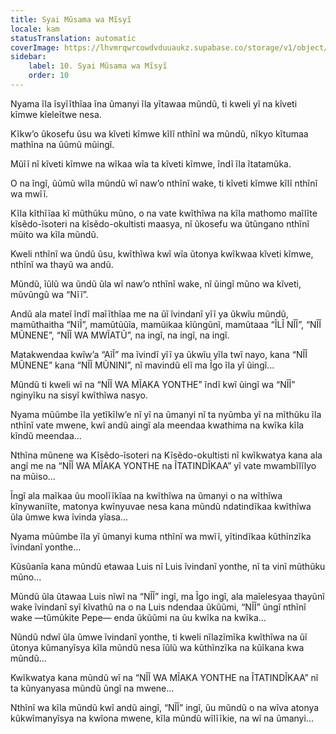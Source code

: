 ```yaml
---
title: Syai Mũsama wa Mĩsyĩ
locale: kam
statusTranslation: automatic
coverImage: https://lhvmrqwrcowdvduuaukz.supabase.co/storage/v1/object/public/strapi-uploads/small_cover-tratado-de-psicologia-revolucionaria.webp-5e15e1cec4e0ebebcde5d7fc7565d8fd.webp
sidebar:
    label: 10. Syai Mũsama wa Mĩsyĩ
    order: 10
---
```

Nyama ĩla ĩsyĩĩthĩaa ĩna ũmanyi ĩla yĩtawaa mũndũ, ti kweli yĩ na kĩveti kĩmwe kĩeleĩtwe nesa.

Kĩkw’o ũkosefu ũsu wa kĩveti kĩmwe kĩlĩ nthĩnĩ wa mũndũ, nĩkyo kĩtumaa mathĩna na ũũmũ mũingĩ.

Mũĩĩ nĩ kĩveti kĩmwe na wĩkaa wĩa ta kĩveti kĩmwe, ĩndĩ ĩla ĩtatamũka.

O na ĩngĩ, ũũmũ wĩla mũndũ wĩ naw’o nthĩnĩ wake, ti kĩveti kĩmwe kĩlĩ nthĩnĩ wa mwĩĩ.

Kĩla kĩthĩĩaa kĩ mũthũku mũno, o na vate kwĩthĩwa na kĩla mathomo maĩlĩte kĩsẽdo-ĩsoteri na kĩsẽdo-okultisti maasya, nĩ ũkosefu wa ũtũngano nthĩnĩ mũito wa kĩla mũndũ.

Kweli nthĩnĩ wa ũndũ ũsu, kwĩthĩwa kwĩ wĩa ũtonya kwĩkwaa kĩveti kĩmwe, nthĩnĩ wa thayũ wa andũ.

Mũndũ, ĩũlũ wa ũndũ ũla wĩ naw’o nthĩnĩ wake, nĩ ũingĩ mũno wa kĩveti, mũvũngũ wa “Nĩĩ”.

Andũ ala mateĩ ĩndĩ maĩĩthĩaa me na ũĩ ĩvindanĩ yĩĩ ya ũkwĩu mũndũ, mamũthaitha “NĩĨ”, mamũtũũĩa, mamũikaa kĩũngũnĩ, mamũtaaa “ĨLĨ NĨĨ”, “NĨĨ MŨNENE”, “NĨĨ WA MWĨATŨ”, na ingĩ, na ingĩ, na ingĩ.

Matakwendaa kwĩw’a “AĩĨ” ma ĩvindĩ yĩĩ ya ũkwĩu yĩla twĩ nayo, kana “NĨĨ MŨNENE” kana “NĨĨ MŨNINI”, nĩ mavindũ elĩ ma Ĩgo ĩla yĩ ũingĩ...

Mũndũ ti kweli wĩ na “NĨĨ WA MĨAKA YONTHE” ĩndĩ kwĩ ũingĩ wa “NĨĨ” nginyĩku na sisyĩ kwĩthĩwa nasyo.

Nyama mũũmbe ĩla yetĩkĩlw’e nĩ yĩ na ũmanyi nĩ ta nyũmba yĩ na mĩthũku ĩla nthĩnĩ vate mwene, kwĩ andũ aingĩ ala meendaa kwathima na kwĩka kĩla kĩndũ meendaa...

Nthĩna mũnene wa Kĩsẽdo-ĩsoteri na Kĩsẽdo-okultisti nĩ kwĩkwatya kana ala angĩ me na “NĨĨ WA MĨAKA YONTHE na ĨTATINDĨKAA” yĩ vate mwambĩlĩlyo na mũiso...

Ĩngĩ ala maĩkaa ũu moolĩĩkĩaa na kwĩthĩwa na ũmanyi o na wĩthĩwa kĩnywaniĩte, matonya kwĩnyuvae nesa kana mũndũ ndatindĩkaa kwĩthĩwa ũla ũmwe kwa ĩvinda yĩasa...

Nyama mũũmbe ĩla yĩ ũmanyi kuma nthĩnĩ wa mwĩĩ, yĩtindĩkaa kũthĩnzĩka ĩvindanĩ yonthe...

Kũsũanĩa kana mũndũ etawaa Luis nĩ Luis ĩvindanĩ yonthe, nĩ ta vinĩ mũthũku mũno...

Mũndũ ũla ũtawaa Luis nĩwĩ na “NĨĨ” ingĩ, ma Ĩgo ingĩ, ala maĩelesyaa thayũnĩ wake ĩvindanĩ syĩ kĩvathũ na o na Luis ndendaa ũkũũmi, “NĨĨ” ũngĩ nthĩnĩ wake —tũmũkite Pepe— enda ũkũũmi na ũu kwĩka na kwĩka...

Nũndũ ndwĩ ũla ũmwe ĩvindanĩ yonthe, ti kweli nĩlazĩmĩka kwĩthĩwa na ũĩ ũtonya kũmanyĩsya kĩla mũndũ nesa ĩũlũ wa kũthĩnzĩka na kũĩkana kwa mũndũ...

Kwĩkwatya kana mũndũ wĩ na “NĨĨ WA MĨAKA YONTHE na ĨTATINDĨKAA” nĩ ta kũnyanyasa mũndũ ũngĩ na mwene...

Nthĩnĩ wa kĩla mũndũ kwĩ andũ aingĩ, “NĨĨ” ingĩ, ũu mũndũ o na wĩva atonya kũkwĩmanyĩsya na kwĩona mwene, kĩla mũndũ wĩlĩĩkie, na wĩ na ũmanyi...


